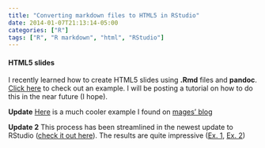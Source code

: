 ```yaml
---
title: "Converting markdown files to HTML5 in RStudio"
date: 2014-01-07T21:13:14-05:00
categories: ["R"]
tags: ["R", "R markdown", "html", "RStudio"]
---
```



#### HTML5 slides

I recently learned how to create HTML5 slides using __.Rmd__ files and __pandoc__. [Click here][Click here] to check out an example. I will be posting a tutorial on how to do this in the near future (I hope).

**Update** [Here][Here] is a much cooler example I found on [mages' blog][mages' blog]

**Update 2** This process has been streamlined in the newest update to RStudio ([check it out here][check it out here]). The results are quite impressive ([Ex. 1][Ex. 1], [Ex. 2][Ex. 2])


[Click here]: /blog/assets/md_to_html5_ex/md_html_ex.html
[Here]: /blog/assets/mages_ex/mages_ex.html
[mages' blog]: http://lamages.blogspot.com.au/2012/05/interactive-reports-in-r-with-knitr-and.html
[check it out here]: http://rmarkdown.rstudio.com/index.html
[Ex. 1]: /blog/assets/reveal/reaveal.html
[Ex. 2]: /blog/assets/ioslides/ioslides.html
